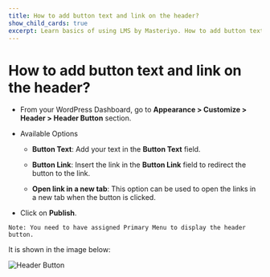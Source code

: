 ---
title: How to add button text and link on the header?
show_child_cards: true
excerpt: Learn basics of using LMS by Masteriyo. How to add button text and link on the header.
---

# How to add button text and link on the header?

- From your WordPress Dashboard, go to **Appearance > Customize > Header > Header Button** section.

- Available Options
   - **Button Text**: Add your text in the **Button Text** field.

   - **Button Link**: Insert the link in the **Button Link** field to redirect the button to the link.

   - **Open link in a new tab**: This option can be used to open the links in a new tab when the button is clicked.
   
- Click on **Publish**.

```
Note: You need to have assigned Primary Menu to display the header button.
```

It is shown in the image below:

![Header Button](https://user-images.githubusercontent.com/109593521/183477225-9e78b552-5f25-438e-a683-9fee218e190d.png)
